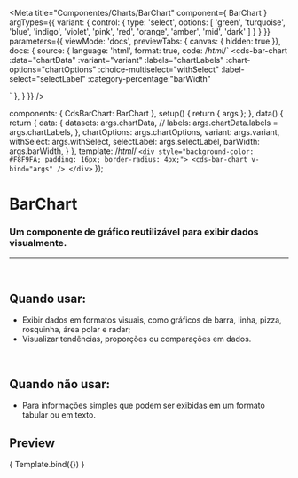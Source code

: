 
<Meta
  title="Componentes/Charts/BarChart"
  component={ BarChart }
  argTypes={{
	variant: {
	  control: {
		type: 'select',
		options: [
		  'green',
		  'turquoise',
		  'blue',
		  'indigo',
		  'violet',
		  'pink',
		  'red',
		  'orange',
		  'amber',
		  'mid',
		  'dark'
		]
	  }
	}
	}}
  parameters={{
	viewMode: 'docs',
	previewTabs: { canvas: { hidden: true }},
	docs: {
	  source: {
		language: 'html',
		format: true,
		code: /*html*/`
<cds-bar-chart
  :data="chartData"
  :variant="variant"
  :labels="chartLabels"
  :chart-options="chartOptions"
  :choice-multiselect="withSelect"
  :label-select="selectLabel"
  :category-percentage:"barWidth"
>
</cds-bar-chart>`
	  },
	}
  }}
/>

  components: { CdsBarChart: BarChart },
  setup() {
	return { args };
  },
  data() {
	return {
	  data: {
		datasets: args.chartData,
		// labels: args.chartData.labels = args.chartLabels,
	  },
	  chartOptions: args.chartOptions,
	  variant: args.variant,
	  withSelect: args.withSelect,
	  selectLabel: args.selectLabel,
	  barWidth: args.barWidth,
	}
  },
  template: /*html*/ `
	<div style="background-color: #F8F9FA; padding: 16px; border-radius: 4px;">
	  <cds-bar-chart
		v-bind="args"
	  />
	</div>
  `
});

# BarChart

### Um componente de gráfico reutilizável para exibir dados visualmente.
---
<br />

## Quando usar:
- Exibir dados em formatos visuais, como gráficos de barra, linha, pizza, rosquinha, área polar e radar;
- Visualizar tendências, proporções ou comparações em dados.

<br />

## Quando não usar:
- Para informações simples que podem ser exibidas em um formato tabular ou em texto.

## Preview

<Canvas>
  <Story
	name="BarChart"
	args={{
		labels: ['Janeiro','Fevereiro','Março', 'Abril', 'Maio'],
		variant: 'green',
		data: [
				{				
					name: 'Ecocardiograma',
					datasets: [
						{
						label: 'Realizado',
						data: [50, 50, 50, 50, 50],
						},
						{
						label: 'Pendente',
						data: [200, 180, 250, 190, 280],
						},
						{
						label: 'Não realizado',
						data: [38, 84, 120, 90, 185],
						}
					]					
				},
				{ 			
					name: 'Raio-X',
					datasets: [
						{
						label: 'Realizado',
						data: [120, 220, 180, 320, 150],
						},
						{
						label: 'Pendente',
						data: [98, 145, 160, 190, 175],
						},
						{
						label: 'Não realizado',
						data: [49, 84, 120, 78, 130],
						}
					]				
				},
				{ 					
					name: 'Tomografia',
					datasets: [
						{
						label: 'Realizado',
						data: [55, 40, 33, 90, 120],
						},
						{
						label: 'Pendente',
						data: [25, 30, 90, 45, 20],
						},
						{
						label: 'Não realizado',
						data: [38, 84, 120, 90, 45],
						}
					]				
				}
			],
		barWidth: 1,
		withSelect: true,
		selectLabel: 'Exames',
	}}
  >
	{ Template.bind({}) }
  </Story>
</Canvas>

<ArgsTable story="BarChart" />

